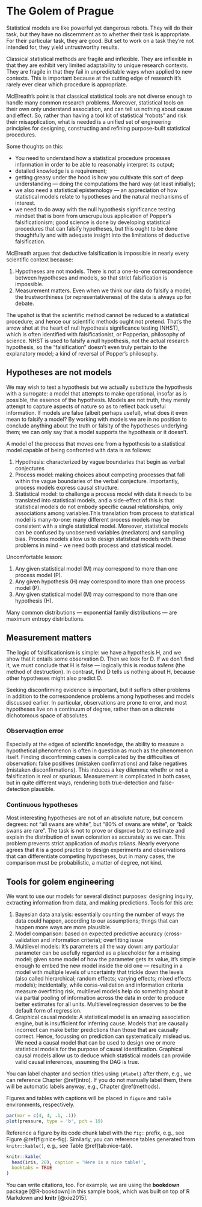 # The Golem of Prague {#theGolemOfPrague}

Statistical models are like powerful yet dangerous robots. They will do their task, but they have no discernment as to whether their task is appropriate. For their particular task, they are good. But set to work on a task they're not intended for, they yield untrustworthy results. 

Classical statistical methods are fragile and inflexible. They are inflexible in that they are exhibit very limited adaptability to unique research contexts. They are fragile in that they fail in unpredictable ways when applied to new contexts. This is important because at the cutting edge of research it's rarely ever clear which procedure is appropriate. 

McElreath's point is that classical statistical tools are not diverse enough to handle many common research problems. Moreover, statistical tools on their own only understand association, and can tell us nothing about cause and effect. So, rather than having a tool kit of statistical "robots" and risk their misapplication, what is needed is a unified set of engineering principles for designing, constructing and refining purpose-built statistical procedures. 

Some thoughts on this:

* You need to understand how a statistical procedure processes information in order to be able to reasonably interpret its output; 
* detailed knowledge is a requirement; 
* getting greasy under the hood is how you cultivate this sort of deep understanding --- doing the computations the hard way (at least initially);
* we also need a statistical epistemology --- an appreciation of how statistical models relate to hypotheses and the natural mechanisms of interest. 
* we need to do away with the null hypothesis significance testing mindset that is born from unscrupulous application of Popper's falsificationism; good science is done by developing statistical procedures that can falsify hypotheses, but this ought to be done thoughtfully and with adequate insight into the limitations of deductive falsification. 

McElreath argues that deductive falsification is impossible in nearly every scientific context because:

1. Hypotheses are not models. There is not a one-to-one correspondence between hypotheses and models, so that strict falsification is impossible. 
2. Measurement matters. Even when we think our data do falsify a model, the trustworthiness (or representativeness) of the data is always up for debate.

The upshot is that the scientific method cannot be reduced to a statistical procedure; and hence our scientific methods ought not pretend. That's the arrow shot at the heart of null hypothesis significance testing (NHST), which is often identified with falsificationist, or Popperian, philosophy of science. NHST is used to falsify a null hypothesis, not the actual research hypothesis, so the "falsification" doesn't even truly pertain to the explanatory model; a kind of reversal of Popper's philosophy. 

## Hypotheses are not models

We may wish to test a hypothesis but we actually substitute the hypothesis with a surrogate: a model that attempts to make operational, insofar as is possible, the essence of the hypothesis. Models are not truth, they merely attempt to capture aspects of nature so as to reflect back useful information. If models are false (albeit perhaps useful), what does it even mean to falsify a model? By working with models we are in no position to conclude anything about the truth or falsity of the hypotheses underlying them; we can only say that a model supports the hypothesis or it doesn't. 

A model of the process that moves one from a hypothesis to a statistical model capable of being confronted with data is as follows:

1. Hypothesis: characterized by vague boundaries that begin as verbal conjectures
2. Process model: making choices about competing processes that fall within the vague boundaries of the verbal conjecture. Importantly, process models express causal structure. 
3. Statistical model: to challenge a process model with data it needs to be translated into statistical models, and a side-effect of this is that statistical models do not embody specific causal relationships, only associations among variables.This translation from process to statistical model is many-to-one: many different process models may be consistent with a single statistical model. Moreover, statistical models can be confused by unobserved variables (mediators) and sampling bias. Process models allow us to design statistical models with these problems in mind - we need both process and statistical model.

Uncomfortable lesson:

1. Any given statistical model (M) may correspond to more than one process model (P).
2. Any given hypothesis (H) may correspond to more than one process model (P).
3. Any given statistical model (M) may correspond to more than one hypothesis (H). 

Many common distributions --- exponential family distributions --- are maximum entropy distributions. 

## Measurement matters

The logic of falsificationism is simple: we have a hypothesis H, and we show that it entails some observation D. Then we look for D. If we don't find it, we must conclude that H is false --- logically this is *modus tollens* (the method of destruction). In contrast, find D tells us nothing about H, because other hypotheses might also predict D. 

Seeking disconfirming evidence is important, but it suffers other problems in addition to the correspondence problems among hypotheses and models discussed earlier. In particular, observations are prone to error, and most hypotheses live on a continuum of degree, rather than on a discrete dichotomous space of absolutes. 

### Observaqtion error

Especially at the edges of scientific knowledge, the ability to measure a hypothetical phenomenon is often in question as much as the phenomenon itself. Finding disconfirming cases is complicated by the difficulties of observation: false positives (mistaken confirmations) and false negatives (mistaken disconfirmations). This induces a key dilemma: whethr or not a falsification is real or spurious. Measurement is complicated in both cases, but in quite different ways, rendering both true-detection and false-detection plausible. 

### Continuous hypotheses

Most interesting hypotheses are not of an absolute nature, but concern degrees: not "all swans are white", but "80\% of swans are white", or "balck swans are rare". The task is not to prove or disprove but to estimate and explain the distribution of swan coloration as accurately as we can. This problem prevents strict application of *modus tollens*.  Nearly everyone agrees that it is a good practice to design experiments and observations that can differentiate competing hypotheses, but in many cases, the comparison must be probabilistic, a matter of degree, not kind. 

## Tools for golem engineering

We want to use our models for several distinct purposes: designing inquiry, extracting information from data, and making predictions. Tools for this are:

1. Bayesian data analysis: essentially counting the number of ways the data could happen, according to our assumptions; things that can happen more ways are more plausible. 
2. Model comparison: based on expected predictive accuracy (cross-validation and information criteria); overfitting issue
3. Multilevel models: It's parameters all the way down: any particular parameter can be usefully regarded as a placeholder for a missing model; given some model of how the parameter gets its value, it's simple enough to embed the new model inside the old one --- resulting in a model with multiple levels of uncertainty that trickle down the levels (also called hierarchical; random effects; varying effects; mixed effects models); incidentally, while corss-validation and information criteria measure overfitting risk, multilevel models help do something about it via partial pooling of information across the data in order to produce better estimates for all units. Multilevel regression deserves to be the default form of regression. 
4. Graphical causal models: A statistical model is an amazing association engine, but is insufficient for inferring cause. Models that are causally incorrect can make better predictions than those that are causally correct. Hence, focussing on prediction can systematically mislead us. We need a causal model that can be used to design one or more statistical models for the purpose of causal identification. Graphical causal models allow us to deduce which statistical models can provide valid causal inferences, assuming the DAG is true. 









You can label chapter and section titles using `{#label}` after them, e.g., we can reference Chapter \@ref(intro). If you do not manually label them, there will be automatic labels anyway, e.g., Chapter \@ref(methods).

Figures and tables with captions will be placed in `figure` and `table` environments, respectively.

```r
par(mar = c(4, 4, .1, .1))
plot(pressure, type = 'b', pch = 19)
```

Reference a figure by its code chunk label with the `fig:` prefix, e.g., see Figure \@ref(fig:nice-fig). Similarly, you can reference tables generated from `knitr::kable()`, e.g., see Table \@ref(tab:nice-tab).

```r
knitr::kable(
  head(iris, 20), caption = 'Here is a nice table!',
  booktabs = TRUE
)
```

You can write citations, too. For example, we are using the **bookdown** package [@R-bookdown] in this sample book, which was built on top of R Markdown and **knitr** [@xie2015].
